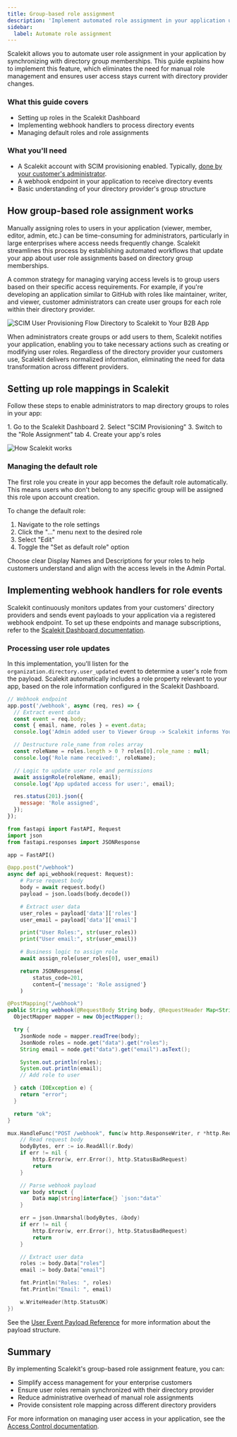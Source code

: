 ```yaml
---
title: Group-based role assignment
description: 'Implement automated role assignment in your application using directory group memberships. Learn how to synchronize user roles with directory groups for efficient access management.'
sidebar:
  label: Automate role assignment
---
```



Scalekit allows you to automate user role assignment in your application by synchronizing with directory group memberships. This guide explains how to implement this feature, which eliminates the need for manual role management and ensures user access stays current with directory provider changes.

### What this guide covers

- Setting up roles in the Scalekit Dashboard
- Implementing webhook handlers to process directory events
- Managing default roles and role assignments

### What you'll need

- A Scalekit account with SCIM provisioning enabled. Typically, [done by your customer's administrator](/integrations/scim-integrations/okta-scim/#user-and-group-assignment).
- A webhook endpoint in your application to receive directory events
- Basic understanding of your directory provider's group structure

## How group-based role assignment works

Manually assigning roles to users in your application (viewer, member, editor, admin, etc.) can be time-consuming for administrators, particularly in large enterprises where access needs frequently change. Scalekit streamlines this process by establishing automated workflows that update your app about user role assignments based on directory group memberships.

A common strategy for managing varying access levels is to group users based on their specific access requirements. For example, if you're developing an application similar to GitHub with roles like maintainer, writer, and viewer, customer administrators can create user groups for each role within their directory provider.

![SCIM User Provisioning Flow Directory to Scalekit to Your B2B App](@/assets/docs/manual/fundamentals/automatically-assign-roles/gbra-1.png)

When administrators create groups or add users to them, Scalekit notifies your application, enabling you to take necessary actions such as creating or modifying user roles. Regardless of the directory provider your customers use, Scalekit delivers normalized information, eliminating the need for data transformation across different providers.

## Setting up role mappings in Scalekit

Follow these steps to enable administrators to map directory groups to roles in your app:

<Steps>
  1. Go to the Scalekit Dashboard
  2. Select "SCIM Provisioning"
  3. Switch to the "Role Assignment" tab
  4. Create your app's roles
</Steps>

![How Scalekit works](@/assets/docs/manual/fundamentals/automatically-assign-roles/automatically-assign-roles-4.png)

### Managing the default role

The first role you create in your app becomes the default role automatically. This means users who don't belong to any specific group will be assigned this role upon account creation.

To change the default role:
1. Navigate to the role settings
2. Click the "..." menu next to the desired role
3. Select "Edit"
4. Toggle the "Set as default role" option

<Aside type="tip">
Choose clear Display Names and Descriptions for your roles to help customers understand and align with the access levels in the Admin Portal.
</Aside>

## Implementing webhook handlers for role events

Scalekit continuously monitors updates from your customers' directory providers and sends event payloads to your application via a registered webhook endpoint. To set up these endpoints and manage subscriptions, refer to the [Scalekit Dashboard documentation](/reference/webhooks/overview).

### Processing user role updates

In this implementation, you'll listen for the `organization.directory.user_updated` event to determine a user's role from the payload. Scalekit automatically includes a role property relevant to your app, based on the role information configured in the Scalekit Dashboard.

<Tabs>

<TabItem value="Node.js" label="Node.js">

```js showLineNumbers ins={5}
// Webhook endpoint
app.post('/webhook', async (req, res) => {
  // Extract event data
  const event = req.body;
  const { email, name, roles } = event.data;
  console.log('Admin added user to Viewer Group -> Scalekit informs Your App\n');

  // Destructure role_name from roles array
  const roleName = roles.length > 0 ? roles[0].role_name : null;
  console.log('Role name received:', roleName);

  // Logic to update user role and permissions
  await assignRole(roleName, email);
  console.log('App updated access for user:', email);

  res.status(201).json({
    message: 'Role assigned',
  });
});
```

</TabItem>

<TabItem value="python" label="Python">

```python showLineNumbers ins={11-13}
from fastapi import FastAPI, Request
import json
from fastapi.responses import JSONResponse

app = FastAPI()

@app.post("/webhook")
async def api_webhook(request: Request):
    # Parse request body
    body = await request.body()
    payload = json.loads(body.decode())

    # Extract user data
    user_roles = payload['data']['roles']
    user_email = payload['data']['email']

    print("User Roles:", str(user_roles))
    print("User email:", str(user_email))

    # Business logic to assign role
    await assign_role(user_roles[0], user_email)

    return JSONResponse(
        status_code=201,
        content={'message': 'Role assigned'}
    )
```

</TabItem>

<TabItem value="java" label="Java">

```java showLineNumbers ins={7}
@PostMapping("/webhook")
public String webhook(@RequestBody String body, @RequestHeader Map<String, String> headers) {
  ObjectMapper mapper = new ObjectMapper();

  try {
    JsonNode node = mapper.readTree(body);
    JsonNode roles = node.get("data").get("roles");
    String email = node.get("data").get("email").asText();

    System.out.println(roles);
    System.out.println(email);
    // Add role to user

  } catch (IOException e) {
    return "error";
  }

  return "ok";
}

```

</TabItem>

<TabItem value="go" label="Go">

```go showLineNumbers
mux.HandleFunc("POST /webhook", func(w http.ResponseWriter, r *http.Request) {
    // Read request body
    bodyBytes, err := io.ReadAll(r.Body)
    if err != nil {
        http.Error(w, err.Error(), http.StatusBadRequest)
        return
    }

    // Parse webhook payload
    var body struct {
        Data map[string]interface{} `json:"data"`
    }

    err = json.Unmarshal(bodyBytes, &body)
    if err != nil {
        http.Error(w, err.Error(), http.StatusBadRequest)
        return
    }

    // Extract user data
    roles := body.Data["roles"]
    email := body.Data["email"]

    fmt.Println("Roles: ", roles)
    fmt.Println("Email: ", email)

    w.WriteHeader(http.StatusOK)
})
```

</TabItem>

</Tabs>

See the [User Event Payload Reference](/reference/webhooks/directory-events/#organizationdirectoryuser_updated) for more information about the payload structure.

## Summary

By implementing Scalekit's group-based role assignment feature, you can:

- Simplify access management for your enterprise customers
- Ensure user roles remain synchronized with their directory provider
- Reduce administrative overhead of manual role assignments
- Provide consistent role mapping across different directory providers

For more information on managing user access in your application, see the [Access Control documentation](/manual/fundamentals/access-control).